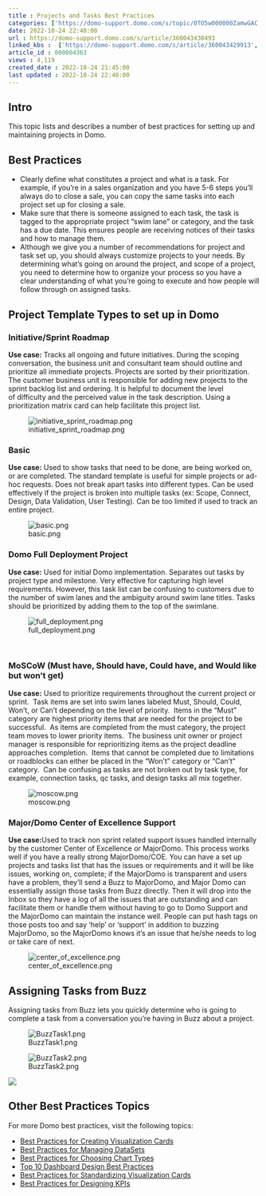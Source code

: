```yaml
---
title : Projects and Tasks Best Practices
categories: ['https://domo-support.domo.com/s/topic/0TO5w000000ZamwGAC']
date: 2022-10-24 22:40:00
url : https://domo-support.domo.com/s/article/360043430493
linked_kbs :  ['https://domo-support.domo.com/s/article/360043429913', 'https://domo-support.domo.com/s/article/360042926154', 'https://domo-support.domo.com/s/article/360043439953', 'https://domo-support.domo.com/s/article/360043429953', 'https://domo-support.domo.com/s/article/360043429933', 'https://domo-support.domo.com/s/article/360043440173', 'https://domo-support.domo.com/s/article/360043429693', 'https://domo-support.domo.com/s/article/360042935294', 'https://domo-support.domo.com/s/article/360043439993', 'https://domo-support.domo.com/s/article/360042925494', 'https://domo-support.domo.com/s/article/360042935334', 'https://domo-support.domo.com/s/article/360043430493', 'https://domo-support.domo.com/s/topic/0TO5w000000ZamwGAC', 'https://domo-support.domo.com/s/knowledge-base']
article_id : 000004363
views : 4,119
created_date : 2022-10-24 21:45:00
last updated : 2022-10-24 22:40:00
---
```




Intro
-----


This topic lists and describes a number of best practices for setting up and maintaining projects in Domo.


Best Practices
--------------



* Clearly define what constitutes a project and what is a task. For example, if you’re in a sales organization and you have 5-6 steps you’ll always do to close a sale, you can copy the same tasks into each project set up for closing a sale.
* Make sure that there is someone assigned to each task, the task is tagged to the appropriate project “swim lane” or category, and the task has a due date. This ensures people are receiving notices of their tasks and how to manage them.
* Although we give you a number of recommendations for project and task set up, you should always customize projects to your needs. By determining what’s going on around the project, and scope of a project, you need to determine how to organize your process so you have a clear understanding of what you’re going to execute and how people will follow through on assigned tasks.


Project Template Types to set up in Domo
----------------------------------------


### Initiative/Sprint Roadmap


**Use case:** Tracks all ongoing and future initiatives. During the scoping conversation, the business unit and consultant team should outline and prioritize all immediate projects. Projects are sorted by their prioritization. The customer business unit is responsible for adding new projects to the sprint backlog list and ordering. It is helpful to document the level of difficulty and the perceived value in the task description. Using a prioritization matrix card can help facilitate this project list.


![initiative_sprint_roadmap.png](initiative_sprint_roadmap.png)


### Basic


**Use case:** Used to show tasks that need to be done, are being worked on, or are completed. The standard template is useful for simple projects or ad-hoc requests. Does not break apart tasks into different types. Can be used effectively if the project is broken into multiple tasks (ex: Scope, Connect, Design, Data Validation, User Testing). Can be too limited if used to track an entire project.


![basic.png](basic.png)


### Domo Full Deployment Project


**Use case:** Used for initial Domo implementation. Separates out tasks by project type and milestone. Very effective for capturing high level requirements. However, this task list can be confusing to customers due to the number of swim lanes and the ambiguity around swim lane titles. Tasks should be prioritized by adding them to the top of the swimlane.


![full_deployment.png](full_deployment.png)


 


### MoSCoW (Must have, Should have, Could have, and Would like but won't get)


**Use case:** Used to prioritize requirements throughout the current project or sprint.  Task items are set into swim lanes labeled Must, Should, Could, Won’t, or Can’t depending on the level of priority.  Items in the “Must” category are highest priority items that are needed for the project to be successful.  As items are completed from the must category, the project team moves to lower priority items.  The business unit owner or project manager is responsible for reprioritizing items as the project deadline approaches completion.  Items that cannot be completed due to limitations or roadblocks can either be placed in the “Won’t” category or “Can’t” category.  Can be confusing as tasks are not broken out by task type, for example, connection tasks, qc tasks, and design tasks all mix together.  


![moscow.png](moscow.png)


### Major/Domo Center of Excellence Support


**Use case:**Used to track non sprint related support issues handled internally by the customer Center of Excellence or MajorDomo. This process works well if you have a really strong MajorDomo/COE. You can have a set up projects and tasks list that has the issues or requirements and it will be like issues, working on, complete; if the MajorDomo is transparent and users have a problem, they’ll send a Buzz to MajorDomo, and Major Domo can essentially assign those tasks from Buzz directly. Then it will drop into the Inbox so they have a log of all the issues that are outstanding and can facilitate them or handle them without having to go to Domo Support and the MajorDomo can maintain the instance well. People can put hash tags on those posts too and say ‘help’ or ‘support’ in addition to buzzing MajorDomo, so the MajorDomo knows it’s an issue that he/she needs to log or take care of next.


![center_of_excellence.png](center_of_excellence.png)


Assigning Tasks from Buzz
-------------------------


Assigning tasks from Buzz lets you quickly determine who is going to complete a task from a conversation you’re having in Buzz about a project.


![BuzzTask1.png](BuzzTask1.png)


![BuzzTask2.png](BuzzTask2.png)


![](7.png)


Other Best Practices Topics
---------------------------


For more Domo best practices, visit the following topics:



* [Best Practices for Creating Visualization Cards](..\best_practices_for_creating_visualization_cards\index.qmd "Best Practices for Creating KPI Cards")
* [Best Practices for Managing DataSets](..\best_practices_for_managing_datasets\index.qmd "Best Practices for Managing DataSets")
* [Best Practices for Choosing Chart Types](..\best_practices_for_choosing_chart_types\index.qmd "Best Practices for Choosing Chart Types")
* [Top 10 Dashboard Design Best Practices](..\top_10_dashboard_design_best_practices\index.qmd "Top 10 Dashboard Design Best Practices")
* [Best Practices for Standardizing Visualization Cards](..\best_practices_for_standardizing_visualization_cards\index.qmd "Best Practices for Standardizing KPIs")
* [Best Practices for Designing KPIs](/s/article/360042935334 "Best Practices for Designing KPIs")